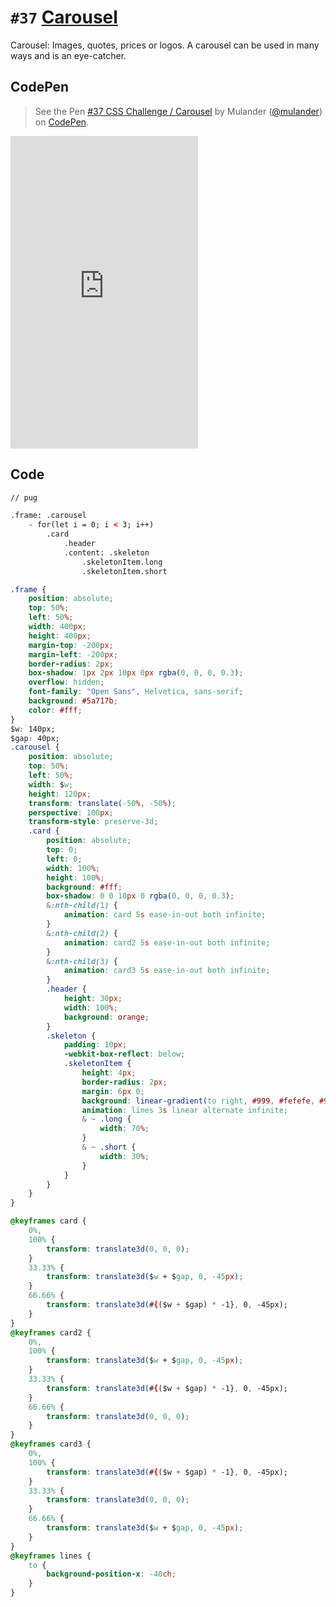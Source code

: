 
<Meta />

# `#37` [Carousel](https://100dayscss.com/days/37/)

Carousel: Images, quotes, prices or logos. A carousel can be used in many ways and is an eye-catcher.

## CodePen

> See the Pen [#37 CSS Challenge / Carousel](https://codepen.io/mulander/pen/wvRGrZK)
by Mulander ([@mulander](https://codepen.io/mulander))
on [CodePen](https://codepen.io).

<iframe
  height="500"
  className="w-full my-10 bg-gray-200"
  scrolling="no"
  title="#37 CSS Challenge / Carousel"
  src="https://codepen.io/mulander/embed/wvRGrZK?default-tab=html%2Cresult"
  frameBorder="no"
  loading="lazy"
  allowtransparency="true"
  allowFullScreen={true}
>

</iframe>

## Code

```html
// pug

.frame: .carousel
	- for(let i = 0; i < 3; i++)
		.card
			.header
			.content: .skeleton
				.skeletonItem.long
				.skeletonItem.short
```

```CSS
.frame {
	position: absolute;
	top: 50%;
	left: 50%;
	width: 400px;
	height: 400px;
	margin-top: -200px;
	margin-left: -200px;
	border-radius: 2px;
	box-shadow: 1px 2px 10px 0px rgba(0, 0, 0, 0.3);
	overflow: hidden;
	font-family: "Open Sans", Helvetica, sans-serif;
	background: #5a717b;
	color: #fff;
}
$w: 140px;
$gap: 40px;
.carousel {
	position: absolute;
	top: 50%;
	left: 50%;
	width: $w;
	height: 120px;
	transform: translate(-50%, -50%);
	perspective: 100px;
	transform-style: preserve-3d;
	.card {
		position: absolute;
		top: 0;
		left: 0;
		width: 100%;
		height: 100%;
		background: #fff;
		box-shadow: 0 0 10px 0 rgba(0, 0, 0, 0.3);
		&:nth-child(1) {
			animation: card 5s ease-in-out both infinite;
		}
		&:nth-child(2) {
			animation: card2 5s ease-in-out both infinite;
		}
		&:nth-child(3) {
			animation: card3 5s ease-in-out both infinite;
		}
		.header {
			height: 30px;
			width: 100%;
			background: orange;
		}
		.skeleton {
			padding: 10px;
			-webkit-box-reflect: below;
			.skeletonItem {
				height: 4px;
				border-radius: 2px;
				margin: 6px 0;
				background: linear-gradient(to right, #999, #fefefe, #999) 200% 100%;
				animation: lines 3s linear alternate infinite;
				& ~ .long {
					width: 70%;
				}
				& ~ .short {
					width: 30%;
				}
			}
		}
	}
}

@keyframes card {
	0%,
	100% {
		transform: translate3d(0, 0, 0);
	}
	33.33% {
		transform: translate3d($w + $gap, 0, -45px);
	}
	66.66% {
		transform: translate3d(#{($w + $gap) * -1}, 0, -45px);
	}
}
@keyframes card2 {
	0%,
	100% {
		transform: translate3d($w + $gap, 0, -45px);
	}
	33.33% {
		transform: translate3d(#{($w + $gap) * -1}, 0, -45px);
	}
	66.66% {
		transform: translate3d(0, 0, 0);
	}
}
@keyframes card3 {
	0%,
	100% {
		transform: translate3d(#{($w + $gap) * -1}, 0, -45px);
	}
	33.33% {
		transform: translate3d(0, 0, 0);
	}
	66.66% {
		transform: translate3d($w + $gap, 0, -45px);
	}
}
@keyframes lines {
	to {
		background-position-x: -40ch;
	}
}
```